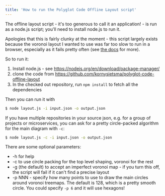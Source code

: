 ```yaml
---
title: 'How to run the Polyglot Code Offline Layout script'
---
```


The offline layout script - it's too generous to call it an application! - is run as a node.js script; you'll need to install node.js to run it.

Apologies that this is fairly clunky at the moment - this script largely exists because the voronoi layout I wanted to use was far too slow to run in a browser, especially as it fails pretty often (see [the docs](/tools/layout/description) for more).

So to run it:

1. Install node.js - see https://nodejs.org/en/download/package-manager/
2. clone the code from https://github.com/kornysietsma/polyglot-code-offline-layout
3. In the checked out repository, run `npm install` to fetch all the dependencies

Then you can run it with

```sh
$ node layout.js -i input.json -o output.json
```

If you have multiple repositories in your source json, e.g. for a group of projects or microservices, you can ask for a pretty circle-packed algorithm for the main diagram with `-c`:

```sh
$ node layout.js -c -i input.json -o output.json
```


There are some optional parameters:

- -h for help
- -c to use circle packing for the top level shaping, voronoi for the rest
- -g (the default) to accept an imperfect voronoi map - if you turn this off, the script will fail if it can't find a precise layout
- -p NNN - specify how many points to use to draw the main circles around voronoi treemaps.  The default is 128, which is a pretty smooth circle.  You could specify `-p 6` and it will use hexagons!


